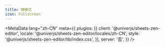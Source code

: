 ```yaml
---
title: 禅模式
icon: Fullscreen
---
```


<MetaData
  lang="zh-CN"
  meta={{
    plugins: [{
      client: '@univerjs/sheets-zen-editor',
      locale: '@univerjs/sheets-zen-editor/locales/zh-CN',
      style: '@univerjs/sheets-zen-editor/lib/index.css',
    }],
    server: '否',
  }}
/>
